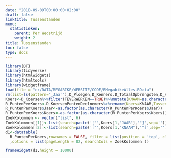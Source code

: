 ```yaml
---
date: "2018-09-09T00:00:00+02:00"
draft: false
linktitle: Tussenstanden
menu:
  statistieken:
    parent: Per Wedstrijd
    weight: 2
title: Tussenstanden
toc: false
type: docs
---
```


```r
library(DT)
library(tidyverse)
library(htmlwidgets)
library(htmltools)
library(widgetframe)
load(file = "c:/DATA/MEGABIKE/WEBSITE/CODE/RMegabikeAlles.RData")
rm(list=ls(pattern="_Jaar"),D_Ploegen,D_Renners,D_TotaalOpbrengsten,D_KoersenPuntenRenners,D_Deelnemers)
Koers<-D_Koersen%>%filter(TEVERWERKEN==TRUE)%>%mutate(KNAAM=as.character(KNAAM))%>%select(JAAR,KCODE,KNAAM,KOERSDATUM)
R_PuntenPerKoers<-D_KoersenPuntenDeelnemers%>%rename(Koers=KNAAM,Tussenstand=TUSSENSTAND,Plaats=TUSSENPLAATS,Restbudget=RESTBUDGET,Naam=NAAM,Jaar=JAAR)%>%select(Jaar,Koers,Naam,Plaats,Tussenstand,Restbudget)%>%arrange(Plaats)
R_PuntenPerKoers$Jaar<-as.factor(as.character(R_PuntenPerKoers$Jaar))
R_PuntenPerKoers$Koers<-as.factor(as.character(R_PuntenPerKoers$Koers))
ZoekKolommen <- vector("list", 6) 
ZoekKolommen[[1]]<-list(search=paste('["',Koers[1,"JAAR"],'"]',sep=''))
ZoekKolommen[[2]]<-list(search=paste('["',Koers[1,"KNAAM"],'"]',sep=''))
d1<-datatable(
  R_PuntenPerKoers,rownames = FALSE, filter = list(position = 'top', clear = FALSE)
  ,options = list(pageLength = 82, searchCols = ZoekKolommen ))
```

```r
frameWidget(d1,height = 10000)
```
